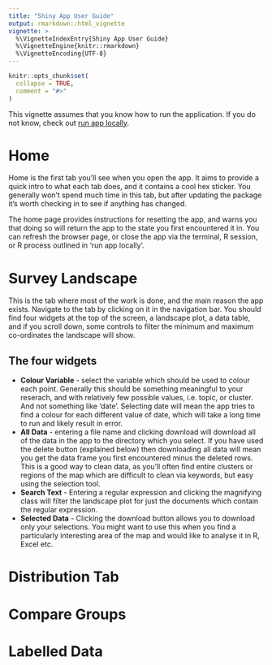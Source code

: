 ```yaml
---
title: "Shiny App User Guide"
output: rmarkdown::html_vignette
vignette: >
  %\VignetteIndexEntry{Shiny App User Guide}
  %\VignetteEngine{knitr::rmarkdown}
  %\VignetteEncoding{UTF-8}
---
```


```r
knitr::opts_chunk$set(
  collapse = TRUE,
  comment = "#>"
)
```

This vignette assumes that you know how to run the application. If you do not know, check out [run app locally](running_app_locally.html). 

# Home

Home is the first tab you'll see when you open the app. It aims to provide a quick intro to what each tab does, and it contains a cool hex sticker. You generally won't spend much time in this tab, but after updating the package it's worth checking in to see if anything has changed.

The home page provides instructions for resetting the app, and warns you that doing so will return the app to the state you first encountered it in. You can refresh the browser page, or close the app via the terminal, R session, or R process outlined in 'run app locally'. 

# Survey Landscape

This is the tab where most of the work is done, and the main reason the app exists. Navigate to the tab by clicking on it in the navigation bar. You should find four widgets at the top of the screen, a landscape plot, a data table, and if you scroll down, some controls to filter the minimum and maximum co-ordinates the landscape will show.

## The four widgets

+ **Colour Variable** - select the variable which should be used to colour each point. Generally this should be something meaningful to your reserach, and with relatively few possible values, i.e. topic, or cluster. And not something like 'date'. Selecting date will mean the app tries to find a colour for each different value of date, which will take a long time to run and likely result in error.
+ **All Data** - entering a file name and clicking download will download all of the data in the app to the directory which you select. If you have used the delete button (explained below) then downloading all data will mean you get the data frame you first encountered minus the deleted rows. This is a good way to clean data, as you'll often find entire clusters or regions of the map which are difficult to clean via keywords, but easy using the selection tool.
+ **Search Text** - Entering a regular expression and clicking the magnifying class will filter the landscape plot for just the documents which contain the regular expression.
+ **Selected Data** - Clicking the download button allows you to download only your selections. You might want to use this when you find a particularly interesting area of the map and would like to analyse it in R, Excel etc.
 
# Distribution Tab

# Compare Groups

# Labelled Data

